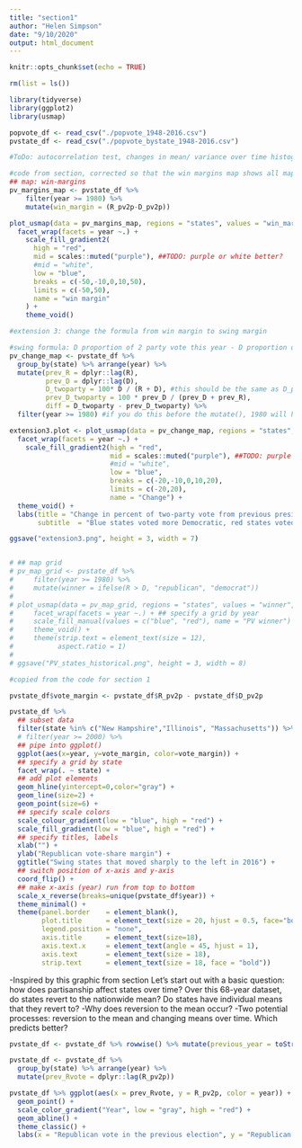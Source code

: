 ```yaml
---
title: "section1"
author: "Helen Simpson"
date: "9/10/2020"
output: html_document
---
```


```r
knitr::opts_chunk$set(echo = TRUE)

rm(list = ls())

library(tidyverse)
library(ggplot2)
library(usmap)

popvote_df <- read_csv("./popvote_1948-2016.csv")
pvstate_df <- read_csv("./popvote_bystate_1948-2016.csv")

#ToDo: autocorrelation test, changes in mean/ variance over time histograms 
```

```r

#code from section, corrected so that the win margins map shows all maps since 1980 instead of just 2000
## map: win-margins
pv_margins_map <- pvstate_df %>%
    filter(year >= 1980) %>%
    mutate(win_margin = (R_pv2p-D_pv2p))

plot_usmap(data = pv_margins_map, regions = "states", values = "win_margin") +
  facet_wrap(facets = year ~.) +
    scale_fill_gradient2(
      high = "red", 
      mid = scales::muted("purple"), ##TODO: purple or white better?
      #mid = "white",
      low = "blue", 
      breaks = c(-50,-10,0,10,50), 
      limits = c(-50,50),
      name = "win margin"
    ) +
    theme_void()

#extension 3: change the formula from win margin to swing margin

#swing formula: D proportion of 2 party vote this year - D proportion of 2 party vote 4 years ago
pv_change_map <- pvstate_df %>% 
  group_by(state) %>% arrange(year) %>% 
  mutate(prev_R = dplyr::lag(R), 
         prev_D = dplyr::lag(D),
         D_twoparty = 100* D / (R + D), #this should be the same as D_pv2p
         prev_D_twoparty = 100 * prev_D / (prev_D + prev_R),
         diff = D_twoparty - prev_D_twoparty) %>% 
  filter(year >= 1980) #if you do this before the mutate(), 1980 will have all N/As

extension3.plot <- plot_usmap(data = pv_change_map, regions = "states", values = "diff") +
  facet_wrap(facets = year ~.) +
    scale_fill_gradient2(high = "red", 
                         mid = scales::muted("purple"), ##TODO: purple or white better?
                         #mid = "white",
                         low = "blue", 
                         breaks = c(-20,-10,0,10,20), 
                         limits = c(-20,20),
                         name = "Change") +
  theme_void() +
  labs(title = "Change in percent of two-party vote from previous presidential election", 
       subtitle  = "Blue states voted more Democratic, red states voted more Republican")

ggsave("extension3.png", height = 3, width = 7)


# ## map grid
# pv_map_grid <- pvstate_df %>%
#     filter(year >= 1980) %>%
#     mutate(winner = ifelse(R > D, "republican", "democrat"))
# 
# plot_usmap(data = pv_map_grid, regions = "states", values = "winner", color = "white") +
#     facet_wrap(facets = year ~.) + ## specify a grid by year
#     scale_fill_manual(values = c("blue", "red"), name = "PV winner") +
#     theme_void() +
#     theme(strip.text = element_text(size = 12),
#           aspect.ratio = 1)
# 
# ggsave("PV_states_historical.png", height = 3, width = 8)
```

```r
#copied from the code for section 1

pvstate_df$vote_margin <- pvstate_df$R_pv2p - pvstate_df$D_pv2p

pvstate_df %>% 
  ## subset data
  filter(state %in% c("New Hampshire","Illinois", "Massachusetts")) %>%
  # filter(year >= 2000) %>%
  ## pipe into ggplot()
  ggplot(aes(x=year, y=vote_margin, color=vote_margin)) + 
  ## specify a grid by state
  facet_wrap(. ~ state) + 
  ## add plot elements
  geom_hline(yintercept=0,color="gray") +
  geom_line(size=2) + 
  geom_point(size=6) +
  ## specify scale colors
  scale_colour_gradient(low = "blue", high = "red") +
  scale_fill_gradient(low = "blue", high = "red") +
  ## specify titles, labels
  xlab("") +
  ylab("Republican vote-share margin") + 
  ggtitle("Swing states that moved sharply to the left in 2016") +
  ## switch position of x-axis and y-axis
  coord_flip() +
  ## make x-axis (year) run from top to bottom
  scale_x_reverse(breaks=unique(pvstate_df$year)) +
  theme_minimal() + 
  theme(panel.border    = element_blank(),
        plot.title      = element_text(size = 20, hjust = 0.5, face="bold"), 
        legend.position = "none",
        axis.title      = element_text(size=18),
        axis.text.x     = element_text(angle = 45, hjust = 1),
        axis.text       = element_text(size = 18),
        strip.text      = element_text(size = 18, face = "bold"))

```
-Inspired by this graphic from section
Let's start out with a basic question: how does partisanship affect states over time? Over this 68-year dataset, do states revert to the nationwide mean? Do states have individual means that they revert to?
-Why does reversion to the mean occur?
-Two potential processes: reversion to the mean and changing means over time. Which predicts better?
```r
pvstate_df <- pvstate_df %>% rowwise() %>% mutate(previous_year = toString(year - 4))

pvstate_df <- pvstate_df %>% 
  group_by(state) %>% arrange(year) %>% 
  mutate(prev_Rvote = dplyr::lag(R_pv2p))

pvstate_df %>% ggplot(aes(x = prev_Rvote, y = R_pv2p, color = year)) + 
  geom_point() + 
  scale_color_gradient("Year", low = "gray", high = "red") + 
  geom_abline() + 
  theme_classic() + 
  labs(x = "Republican vote in the previous election", y = "Republican two-party vote share in this election", title = "State-level Republican two-party vote share across elections", caption = "The black line is x = y.")

```
```r

```